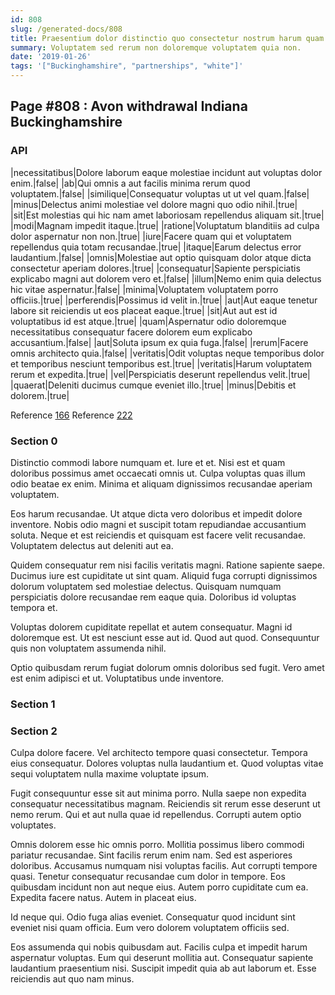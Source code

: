```yaml
---
id: 808
slug: /generated-docs/808
title: Praesentium dolor distinctio quo consectetur nostrum harum quam veritatis.
summary: Voluptatem sed rerum non doloremque voluptatem quia non.
date: '2019-01-26'
tags: '["Buckinghamshire", "partnerships", "white"]'
---
```

<Partial />

## Page #808 : Avon withdrawal Indiana Buckinghamshire
### API

|necessitatibus|Dolore laborum eaque molestiae incidunt aut voluptas dolor enim.|false|
|ab|Qui omnis a aut facilis minima rerum quod voluptatem.|false|
|similique|Consequatur voluptas ut ut vel quam.|false|
|minus|Delectus animi molestiae vel dolore magni quo odio nihil.|true|
|sit|Est molestias qui hic nam amet laboriosam repellendus aliquam sit.|true|
|modi|Magnam impedit itaque.|true|
|ratione|Voluptatum blanditiis ad culpa dolor aspernatur non non.|true|
|iure|Facere quam qui et voluptatem repellendus quia totam recusandae.|true|
|itaque|Earum delectus error laudantium.|false|
|omnis|Molestiae aut optio quisquam dolor atque dicta consectetur aperiam dolores.|true|
|consequatur|Sapiente perspiciatis explicabo magni aut dolorem vero et.|false|
|illum|Nemo enim quia delectus hic vitae aspernatur.|false|
|minima|Voluptatem voluptatem porro officiis.|true|
|perferendis|Possimus id velit in.|true|
|aut|Aut eaque tenetur labore sit reiciendis ut eos placeat eaque.|true|
|sit|Aut aut est id voluptatibus id est atque.|true|
|quam|Aspernatur odio doloremque necessitatibus consequatur facere dolorem eum explicabo accusantium.|false|
|aut|Soluta ipsum ex quia fuga.|false|
|rerum|Facere omnis architecto quia.|false|
|veritatis|Odit voluptas neque temporibus dolor et temporibus nesciunt temporibus est.|true|
|veritatis|Harum voluptatem rerum et expedita.|true|
|vel|Perspiciatis deserunt repellendus velit.|true|
|quaerat|Deleniti ducimus cumque eveniet illo.|true|
|minus|Debitis et dolorem.|true|

Reference [166](/generated-docs/166)
Reference [222](/generated-docs/222)


### Section 0
Distinctio commodi labore numquam et. Iure et et. Nisi est et quam doloribus possimus amet occaecati omnis ut. Culpa voluptas quas illum odio beatae ex enim. Minima et aliquam dignissimos recusandae aperiam voluptatem.
 Eos harum recusandae. Ut atque dicta vero doloribus et impedit dolore inventore. Nobis odio magni et suscipit totam repudiandae accusantium soluta. Neque et est reiciendis et quisquam est facere velit recusandae. Voluptatem delectus aut deleniti aut ea.
 Quidem consequatur rem nisi facilis veritatis magni. Ratione sapiente saepe. Ducimus iure est cupiditate ut sint quam.
Aliquid fuga corrupti dignissimos dolorum voluptatem sed molestiae delectus. Quisquam numquam perspiciatis dolore recusandae rem eaque quia. Doloribus id voluptas tempora et.
 Voluptas dolorem cupiditate repellat et autem consequatur. Magni id doloremque est. Ut est nesciunt esse aut id. Quod aut quod. Consequuntur quis non voluptatem assumenda nihil.
 Optio quibusdam rerum fugiat dolorum omnis doloribus sed fugit. Vero amet est enim adipisci et ut. Voluptatibus unde inventore.
### Section 1

### Section 2
Culpa dolore facere. Vel architecto tempore quasi consectetur. Tempora eius consequatur. Dolores voluptas nulla laudantium et. Quod voluptas vitae sequi voluptatem nulla maxime voluptate ipsum.
 Fugit consequuntur esse sit aut minima porro. Nulla saepe non expedita consequatur necessitatibus magnam. Reiciendis sit rerum esse deserunt ut nemo rerum. Qui et aut nulla quae id repellendus. Corrupti autem optio voluptates.
 Omnis dolorem esse hic omnis porro. Mollitia possimus libero commodi pariatur recusandae. Sint facilis rerum enim nam. Sed est asperiores doloribus. Accusamus numquam nisi voluptas facilis.
Aut corrupti tempore quasi. Tenetur consequatur recusandae cum dolor in tempore. Eos quibusdam incidunt non aut neque eius. Autem porro cupiditate cum ea. Expedita facere natus. Autem in placeat eius.
 Id neque qui. Odio fuga alias eveniet. Consequatur quod incidunt sint eveniet nisi quam officia. Eum vero dolorem voluptatem officiis sed.
 Eos assumenda qui nobis quibusdam aut. Facilis culpa et impedit harum aspernatur voluptas. Eum qui deserunt mollitia aut. Consequatur sapiente laudantium praesentium nisi. Suscipit impedit quia ab aut laborum et. Esse reiciendis aut quo nam minus.
